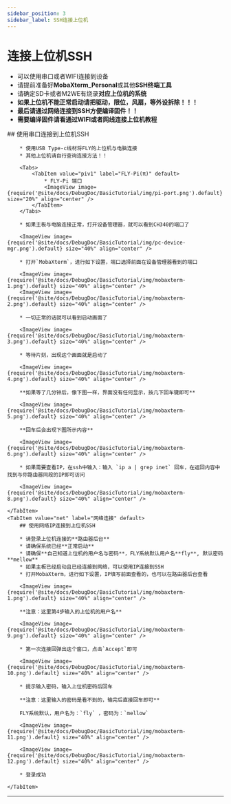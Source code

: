 ```yaml
---
sidebar_position: 3
sidebar_label: SSH连接上位机
---
```



# 连接上位机SSH


* 可以使用串口或者WIFI连接到设备
* 请提前准备好**MobaXterm_Personal**或其他**SSH终端工具**
* 请确定SD卡或者M2WE有烧录**对应上位机的系统**
* **如果上位机不能正常启动请把驱动，限位，风扇，等外设拆除！！！**
* **最后请通过网络连接到SSH方便编译固件！！**
* **需要编译固件请看通过WIFI或者网线连接上位机教程**

<Tabs>
    <TabItem value="serial" label="串口连接" default>
        ## 使用串口连接到上位机SSH

        * 使用USB Type-c线材将FLY的上位机与电脑连接
        * 其他上位机请自行查询连接方法！！

        <Tabs>
            <TabItem value="piv1" label="FLY-Pi(π)" default>
                * FLY-Pi 端口
                <ImageView image={require('@site/docs/DebugDoc/BasicTutorial/img/pi-port.png').default} size="20%" align="center" />
            </TabItem>
        </Tabs>

        * 如果主板与电脑连接正常，打开设备管理器，就可以看到CH340的端口了

        <ImageView image={require('@site/docs/DebugDoc/BasicTutorial/img/pc-device-mgr.png').default} size="40%" align="center" />

        * 打开`MobaXterm`，进行如下设置，端口选择前面在设备管理器看到的端口

        <ImageView image={require('@site/docs/DebugDoc/BasicTutorial/img/mobaxterm-1.png').default} size="40%" align="center" />
        <ImageView image={require('@site/docs/DebugDoc/BasicTutorial/img/mobaxterm-2.png').default} size="40%" align="center" />

        * 一切正常的话就可以看到启动画面了

        <ImageView image={require('@site/docs/DebugDoc/BasicTutorial/img/mobaxterm-3.png').default} size="40%" align="center" />

        * 等待片刻，出现这个画面就是启动了

        <ImageView image={require('@site/docs/DebugDoc/BasicTutorial/img/mobaxterm-4.png').default} size="40%" align="center" />

        **如果等了几分钟后，像下图一样，界面没有任何显示，按几下回车键即可**

        <ImageView image={require('@site/docs/DebugDoc/BasicTutorial/img/mobaxterm-5.png').default} size="40%" align="center" />

        **回车后会出现下图所示内容**

        <ImageView image={require('@site/docs/DebugDoc/BasicTutorial/img/mobaxterm-6.png').default} size="40%" align="center" />

        * 如果需要查看IP，在ssh中输入：输入 `ip a | grep inet` 回车，在返回内容中找到与你路由器同段的IP即可访问

        <ImageView image={require('@site/docs/DebugDoc/BasicTutorial/img/mobaxterm-8.png').default} size="40%" align="center" />

    </TabItem>
    <TabItem value="net" label="网络连接" default>
        ## 使用网络IP连接到上位机SSH

        * 请登录上位机连接的**路由器后台**
        * 请确保系统已经**正常启动**
        * 请确保**自己知道上位机的用户名与密码**，FLY系统默认用户名**fly**, 默认密码**mellow**
        * 如果主板已经启动且已经连接到网络，可以使用IP连接到SSH
        * 打开MobaXterm，进行如下设置，IP填写前面查看的，也可以在路由器后台查看

        <ImageView image={require('@site/docs/DebugDoc/BasicTutorial/img/mobaxterm-1.png').default} size="40%" align="center" />

        **注意：这里第4步输入的上位机的用户名**

        <ImageView image={require('@site/docs/DebugDoc/BasicTutorial/img/mobaxterm-9.png').default} size="40%" align="center" />

        * 第一次连接回弹出这个窗口，点击`Accept`即可

        <ImageView image={require('@site/docs/DebugDoc/BasicTutorial/img/mobaxterm-10.png').default} size="40%" align="center" />

        * 提示输入密码，输入上位机密码后回车

        **注意：这里输入的密码是看不到的，输完后直接回车即可**

        FLY系统默认，用户名为：`fly` ，密码为：`mellow`

        <ImageView image={require('@site/docs/DebugDoc/BasicTutorial/img/mobaxterm-11.png').default} size="40%" align="center" />

        <ImageView image={require('@site/docs/DebugDoc/BasicTutorial/img/mobaxterm-12.png').default} size="40%" align="center" />

        * 登录成功

    </TabItem>
</Tabs>

----
